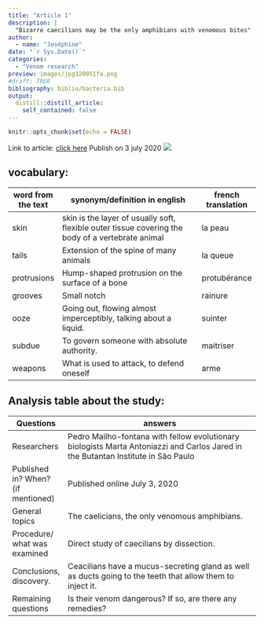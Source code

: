 ```yaml
---
title: "Article 1"
description: |
  "Bizarre caecilians may be the only amphibians with venomous bites"
author:
  - name: "Joséphine"
date: "`r Sys.Date()`"
categories:
  - "Venom research"
preview: images/jpg120051fa.png
#draft: TRUE
bibliography: biblio/bacteria.bib
output:
  distill::distill_article:
    self_contained: false
---
```


```r
knitr::opts_chunk$set(echo = FALSE)
```



Link to article: [click here](https://www.sciencenews.org/article/caecilians-amphibians-venomous-bites)
Publish on 3 july 2020
![](images/jpg120051fa.png)



## vocabulary:

| word from the text | synonym/definition in english                                                                      | french translation |
|--------------------|----------------------------------------------------------------------------------------------------|--------------------|
| skin               | skin is the layer of usually soft, flexible outer  tissue covering the body of a vertebrate animal | la peau            |
| tails              | Extension of the spine of many animals                                                             | la queue           |
| protrusions        | Hump-shaped protrusion on the surface of a bone                                                    | protubérance       |
| grooves            | Small notch                                                                                        | rainure            |
| ooze               | Going out, flowing almost imperceptibly, talking about a liquid.                                   | suinter            |
| subdue             | To govern someone with absolute authority.                                                         | maitriser          |
| weapons            | What is used to attack, to defend oneself                                                          | arme               |

## Analysis table about the study:

| Questions                             | answers                                                                                                                            |
|------------------------------------|-----------------------------------------------------------------------------------------------------------------------------------|
| Researchers                        | Pedro Mailho-fontana with fellow evolutionary biologists Marta Antoniazzi and Carlos Jared in the Butantan Institute in São Paulo |
| Published in? When? (if mentioned) | Published online July 3, 2020                                                                                                     |
| General topics                     | The caelicians, the only venomous amphibians.                                                                                     |
| Procedure/ what was examined       | Direct study of caecilians by dissection.                                                                                         |
| Conclusions,  discovery.           | Ceacilians have a mucus-secreting gland as well as ducts going to the teeth that allow them to inject it.                         |
| Remaining questions                | Is their venom dangerous? If so, are there any remedies?                                                                          |


